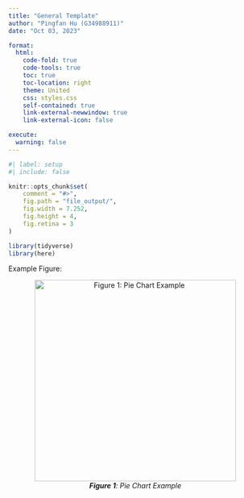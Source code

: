 ```yaml
---
title: "General Template"
author: "Pingfan Hu (G34988911)"
date: "Oct 03, 2023"

format:
  html:
    code-fold: true
    code-tools: true
    toc: true
    toc-location: right
    theme: United
    css: styles.css
    self-contained: true
    link-external-newwindow: true
    link-external-icon: false

execute: 
  warning: false
---
```


```r
#| label: setup
#| include: false

knitr::opts_chunk$set(
    comment = "#>",
    fig.path = "file_output/",
    fig.width = 7.252,
    fig.height = 4,
    fig.retina = 3
)

library(tidyverse)
library(here)
```

Example Figure:

::: {style="text-align: center;"}
![***Figure 1**: Pie Chart Example*](https://clauswilke.com/dataviz/visualizing_proportions_files/figure-html/bundestag-pie-1.png){fig-alt="Figure 1: Pie Chart Example" width="400"}
:::
